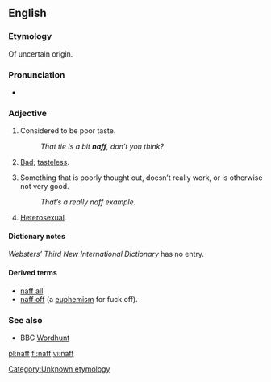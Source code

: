 {{also|Naff}}
==English==

===Etymology===
Of uncertain origin.

===Pronunciation===
* {{rhymes|æf}}

===Adjective===
{{en-adj|er}}

# {{context|British|_|slang}} Considered to be poor taste.
#: ''That tie is a bit '''naff''', don’t you think?''
# {{context|Polari}} [[bad|Bad]]; [[tasteless]].
# {{context|British|_|slang}} Something that is poorly thought out, doesn’t really work, or is otherwise not very good.
#: ''That’s a really naff example.''
# {{context|Polari}} [[heterosexual|Heterosexual]].

====Dictionary notes====
''Websters’ Third New International Dictionary'' has no entry.

====Derived terms====
* [[naff all]]
* [[naff off]] (a [[euphemism]] for fuck off).

===See also===
* BBC [[w:Wordhunt|Wordhunt]]

[[Category:Unknown etymology]]

[[pl:naff]]
[[fi:naff]]
[[vi:naff]]